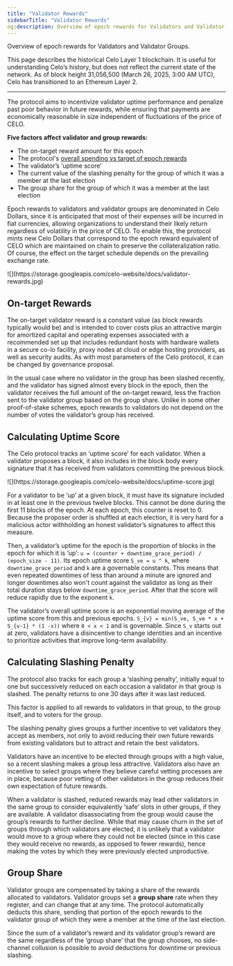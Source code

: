 ```yaml
---
title: "Validator Rewards"
sidebarTitle: "Validator Rewards"
og:description: Overview of epoch rewards for Validators and Validator Groups.
---
```


Overview of epoch rewards for Validators and Validator Groups.

<Warning>
This page describes the historical Celo Layer 1 blockchain. It is useful for understanding Celo’s history, but does not reflect the current state of the network. As of block height 31,056,500 (March 26, 2025, 3:00 AM UTC), Celo has transitioned to an Ethereum Layer 2.
</Warning>

---

The protocol aims to incentivize validator uptime performance and penalize past poor behavior in future rewards, while ensuring that payments are economically reasonable in size independent of fluctuations of the price of CELO.

**Five factors affect validator and group rewards:**

- The on-target reward amount for this epoch
- The protocol's [overall spending vs target of epoch rewards](/what-is-celo/about-celo-l1/protocol/pos/epoch-rewards)
- The validator’s ‘uptime score’
- The current value of the slashing penalty for the group of which it was a member at the last election
- The group share for the group of which it was a member at the last election

Epoch rewards to validators and validator groups are denominated in Celo Dollars, since it is anticipated that most of their expenses will be incurred in fiat currencies, allowing organizations to understand their likely return regardless of volatility in the price of CELO. To enable this, the protocol mints new Celo Dollars that correspond to the epoch reward equivalent of CELO which are maintained on chain to preserve the collateralization ratio. Of course, the effect on the target schedule depends on the prevailing exchange rate.

<Frame>
![](https://storage.googleapis.com/celo-website/docs/validator-rewards.jpg)
</Frame>

## On-target Rewards

The on-target validator reward is a constant value (as block rewards typically would be) and is intended to cover costs plus an attractive margin for amortized capital and operating expenses associated with a recommended set up that includes redundant hosts with hardware wallets in a secure co-lo facility, proxy nodes at cloud or edge hosting providers, as well as security audits. As with most parameters of the Celo protocol, it can be changed by governance proposal.

In the usual case where no validator in the group has been slashed recently, and the validator has signed almost every block in the epoch, then the validator receives the full amount of the on-target reward, less the fraction sent to the validator group based on the group share. Unlike in some other proof-of-stake schemes, epoch rewards to validators do not depend on the number of votes the validator’s group has received.

## Calculating Uptime Score

The Celo protocol tracks an ‘uptime score’ for each validator. When a validator proposes a block, it also includes in the block body every signature that it has received from validators committing the previous block.

<Frame>
![](https://storage.googleapis.com/celo-website/docs/uptime-score.jpg)
</Frame>

For a validator to be ‘up’ at a given block, it must have its signature included in at least one in the previous twelve blocks. This cannot be done during the first 11 blocks of the epoch. At each epoch, this counter is reset to 0. Because the proposer order is shuffled at each election, it is very hard for a malicious actor withholding an honest validator’s signatures to affect this measure.

Then, a validator’s uptime for the epoch is the proportion of blocks in the epoch for which it is ‘up’: `u = (counter + downtime_grace_period) / (epoch_size - 11)`. Its epoch uptime score `S_ve = u ^ k`, where `downtime_grace_period` and `k` are a governable constants. This means that even repeated downtimes of less than around a minute are ignored and longer downtimes also won't count against the validator as long as their total duration stays below `downtime_grace_period`. After that the score will reduce rapidly due to the exponent `k`.

The validator’s overall uptime score is an exponential moving average of the uptime score from this and previous epochs. `S_{v} = min(S_ve, S_ve * x + S_{v-1} * (1 -x))` where `0 < x < 1` and is governable. Since `S_v` starts out at zero, validators have a disincentive to change identities and an incentive to prioritize activities that improve long-term availability.

## Calculating Slashing Penalty

The protocol also tracks for each group a ‘slashing penalty’, initially equal to one but successively reduced on each occasion a validator in that group is slashed. The penalty returns to one 30 days after it was last reduced.

This factor is applied to all rewards to validators in that group, to the group itself, and to voters for the group.

The slashing penalty gives groups a further incentive to vet validators they accept as members, not only to avoid reducing their own future rewards from existing validators but to attract and retain the best validators.

Validators have an incentive to be elected through groups with a high value, so a recent slashing makes a group less attractive. Validators also have an incentive to select groups where they believe careful vetting processes are in place, because poor vetting of other validators in the group reduces their own expectation of future rewards.

When a validator is slashed, reduced rewards may lead other validators in the same group to consider equivalently ‘safe’ slots in other groups, if they are available. A validator disassociating from the group would cause the group’s rewards to further decline. While that may cause churn in the set of groups through which validators are elected, it is unlikely that a validator would move to a group where they could not be elected (since in this case they would receive no rewards, as opposed to fewer rewards), hence making the votes by which they were previously elected unproductive.

## Group Share

Validator groups are compensated by taking a share of the rewards allocated to validators. Validator groups set a **group share** rate when they register, and can change that at any time. The protocol automatically deducts this share, sending that portion of the epoch rewards to the validator group of which they were a member at the time of the last election.

Since the sum of a validator’s reward and its validator group’s reward are the same regardless of the ‘group share’ that the group chooses, no side-channel collusion is possible to avoid deductions for downtime or previous slashing.